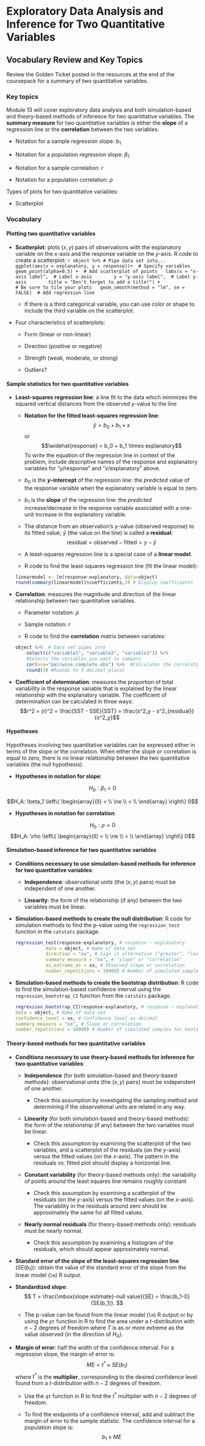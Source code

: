 # Exploratory Data Analysis and Inference for Two Quantitative Variables

## Vocabulary Review and Key Topics

Review the Golden Ticket posted in the resources at the end of the coursepack for a summary of two quantitative variables.

### Key topics

Module 13 will cover exploratory data analysis and both simulation-based and theory-based methods of inference for two quantitative variables. The **summary measure** for two quantitative variables is either the **slope** of a regression line or the **correlation** between the two variables.

* Notation for a sample regression slope: $b_1$

* Notation for a population regression slope: $\beta_1$

* Notation for a sample correlation: $r$

* Notation for a population correlation: $\rho$

Types of plots for two quantitative variables:

* Scatterplot

### Vocabulary

#### Plotting two quantitative variables {-}

* **Scatterplot**: plots $(x,y)$ pairs of observations with the explanatory variable on the $x$-axis and the response variable on the $y$-axis. R code to create a scatterplot:
    ```r
object %>% # Pipe data set into...
ggplot(aes(x = explanatory, y = response))+  # Specify variables
  geom_point(alpha=0.5) +  # Add scatterplot of points
  labs(x = "x-axis label",  # Label x-axis
       y = "y-axis label",  # Label y-axis
       title = "Don't forget to add a title!") + 
               # Be sure to tile your plots
  geom_smooth(method = "lm", se = FALSE)  # Add regression line
    ```

    * If there is a third categorical variable, you can use color or shape to include the third variable on the scatterplot.

* Four characteristics of scatterplots:

    - Form (linear or non-linear)
    
    - Direction (positive or negative)
    
    - Strength (weak, moderate, or strong)
    
    - Outliers?

#### Sample statistics for two quantitative variables {-}

* **Least-squares regression line**: a line fit to the data which minimizes the squared vertical distances from the observed $y$-value to the line

    * **Notation for the fitted least-squares regression line**:
    $$\hat{y} = b_0 + b_1 \times x$$
    or
    $$\widehat{response} = b_0 + b_1 \times explanatory$$
    To write the equation of the regression line in context of the problem, include descriptive names of the response and explanatory variables for "$y$/response" and "$x$/explanatory" above.

    * $b_0$ is the **$y$-intercept** of the regression line: the _predicted_ value of the response variable when the explanatory variable is equal to zero.
    
    * $b_1$ is the **slope** of the regression line: the _predicted_ increase/decrease in the response variable associated with a one-unit increase in the explanatory variable.

    * The distance from an observation's $y$-value (observed response) to its fitted value, $\hat{y}$ (the value on the line) is called a **residual**:
    $$ \text{residual} = \text{observed} - \text{fitted} = y - \hat{y}$$

    * A least-squares regression line is a special case of a **linear model**.

    * R code to find the least-squares regression line (fit the linear model):
    ```r
    linearmodel <- lm(response~explanatory, data=object)
    round(summary(linearmodel)$coefficients,3) # Display coefficients
    ```

* **Correlation**: measures the magnitude and direction of the linear relationship between two quantitative variables.

    * Parameter notation: $\rho$
    
    * Sample notation: $r$
    
    * R code to find the **correlation** matrix between variables:
    ```r
    object %>%  # Data set pipes into
        select(c("variable1", "variable2", "variable3")) %>% 
        #Selects the variables you want to compare
        cor(use="pairwise.complete.obs") %>%  #Calculates the correlation between each pair
        round(3) #Rounds to 3 decimal places
    ``` 

* **Coefficient of determination**: measures the proportion of total variability in the response variable that is explained by the linear relationship with the explanatory variable. The coefficient of determination can be calculated in three ways:
$$r^2 = (r)^2 = \frac{SST - SSE}{SST} = \frac{s^2_y - s^2_{residual}}{s^2_y}$$

#### Hypotheses {-}

Hypotheses involving two quantitative variables can be expressed either in terms of the slope or the correlation. When either the slope or correlation is equal to zero, there is no linear relationship between the two quantitative variables (the null hypothesis).

* **Hypotheses in notation for slope**:

$$H_0: \beta_1 = 0$$

$$H_A: \beta_1 \left\{
\begin{array}{ll}
< \\
\ne \\
< \\
\end{array}
\right\}
0$$

* **Hypotheses in notation for correlation**:


$$H_0: \rho = 0$$
$$H_A: \rho \left\{
\begin{array}{ll}
< \\
\ne \\
< \\
\end{array}
\right\}
0$$

#### Simulation-based inference for two quantitative variables {-}

* **Conditions necessary to use simulation-based methods for inference for two quantitative variables**:

    * **Independence**: observational units (the $(x, y)$ pairs) must be independent of one another.
    
    * **Linearity**: the form of the relationship (if any) between the two variables must be linear.


* **Simulation-based methods to create the null distribution**: R code for simulation methods to find the p-value using the `regression_test` function in the `catstats` package.

    ```r
regression_test(response~explanatory, # response ~ explanatory
               data = object, # Name of data set
               direction = "xx", # Sign in alternative ("greater", "less", "two-sided")
               summary_measure = "xx", # "slope" or "correlation"
               as_extreme_as = xx, # Observed slope or correlation
               number_repetitions = 10000) # Number of simulated samples for null distribution
    ```

* **Simulation-based methods to create the bootstrap distribution**: R code to find the simulation-based confidence interval using the `regression_bootstrap_CI` function from the `catstats` package.

    ```r
regression_bootstrap_CI(response~explanatory, # response ~ explanatory
   data = object, # Name of data set
   confidence_level = xx, # Confidence level as decimal
   summary_measure = "xx", # Slope or correlation
   number_repetitions = 10000) # Number of simulated samples for bootstrap distribution
    ```

#### Theory-based methods for two quantitative variables {-}

* **Conditions necessary to use theory-based methods for inference for two quantitative variables**:

    * **Independence** (for both simulation-based and theory-based methods): observational units (the $(x, y)$ pairs) must be independent of one another.

        * Check this assumption by investigating the sampling method and determining if the observational units are related in any way.
    
    * **Linearity** (for both simulation-based and theory-based methods): the form of the relationship (if any) between the two variables must be linear.

        * Check this assumption by examining the scatterplot of the two variables, and a scatterplot of the residuals (on the $y$-axis) versus the fitted values (on the $x$-axis). The pattern in the residuals vs. fitted plot should display a horizontal line.

    * **Constant variability** (for theory-based methods only): the variability of points around the least squares line remains roughly constant

        * Check this assumption by examining a scatterplot of the residuals (on the $y$-axis) versus the fitted values (on the $x$-axis). The variability in the residuals around zero should be approximately the same for all fitted values.

    * **Nearly normal residuals** (for theory-based methods only): residuals must be nearly normal.

        * Check this assumption by examining a histogram of the residuals, which should appear approximately normal.


* **Standard error of the slope of the least-squares regression line** ($SE(b_1)$): obtain the value of the standard error of the slope from the linear model (`lm`) R output.

* **Standardized slope**:
$$
T = \frac{\mbox{slope estimate}-null value}{SE} = \frac{b_1-0}{SE(b_1)}.
$$

    * The p-value can be found from the linear model (`lm`) R output or by using the `pt` function in R to find the area under a $t$-distribution with $n-2$ degrees of freedom where $T$ is as or more extreme as the value observed (in the direction of $H_A$).
 
* **Margin of error**: half the width of the confidence interval. For a regression slope, the margin of error is:
$$ME = t^* \times SE(b_1)$$
where $t^*$ is the **multiplier**, corresponding to the desired confidence level found from a $t$-distribution with $n-2$ degrees of freedom. 

    * Use the `qt` function in R to find the $t^*$ multiplier with $n-2$ degrees of freedom.

    * To find the endpoints of a confidence interval, add and subtract the margin of error to the sample statistic. The confidence interval for a population slope is:
    $$b_1 \pm ME$$


\newpage